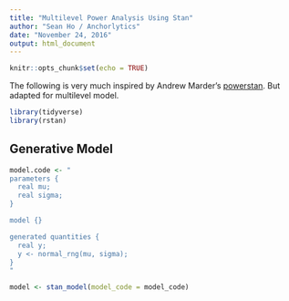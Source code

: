 ```yaml
---
title: "Multilevel Power Analysis Using Stan"
author: "Sean Ho / Anchorlytics"
date: "November 24, 2016"
output: html_document
---
```


```r
knitr::opts_chunk$set(echo = TRUE)
```

The following is very much inspired by Andrew Marder's [powerstan](https://github.com/amarder/powerstan/).
But adapted for multilevel model.

```r
library(tidyverse)
library(rstan)
```

## Generative Model

```r
model.code <- "
parameters {
  real mu;
  real sigma;
}

model {}

generated quantities {
  real y;
  y <- normal_rng(mu, sigma);
}
"

model <- stan_model(model_code = model_code)
```

